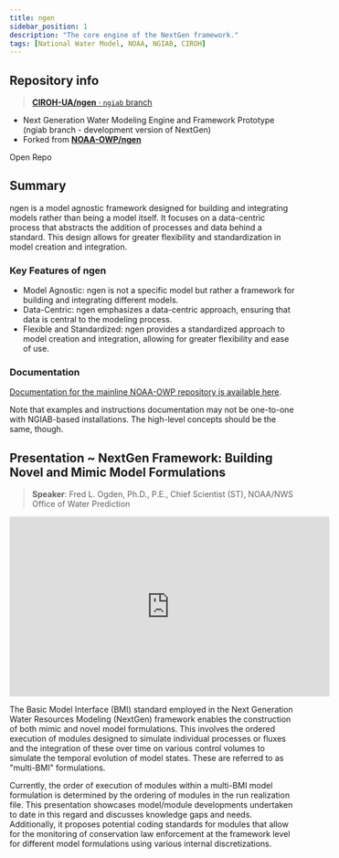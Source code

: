 ```yaml
---
title: ngen
sidebar_position: 1
description: "The core engine of the NextGen framework."
tags: [National Water Model, NOAA, NGIAB, CIROH]
---
```




## Repository info

> [**CIROH-UA/ngen** · `ngiab` branch](https://github.com/CIROH-UA/ngen/)

- Next Generation Water Modeling Engine and Framework Prototype (ngiab branch - development version of NextGen)
- Forked from [**NOAA-OWP/ngen**](https://github.com/NOAH-OWP/ngen/)

<Link className="button button--primary" to="https://github.com/CIROH-UA/ngen/">Open Repo</Link>

## Summary

ngen is a model agnostic framework designed for building and integrating models rather than being a model itself. It focuses on a data-centric process that abstracts the addition of processes and data behind a standard. This design allows for greater flexibility and standardization in model creation and integration.

### Key Features of ngen
- Model Agnostic: ngen is not a specific model but rather a framework for building and integrating different models.
- Data-Centric: ngen emphasizes a data-centric approach, ensuring that data is central to the modeling process.
- Flexible and Standardized: ngen provides a standardized approach to model creation and integration, allowing for greater flexibility and ease of use.

### Documentation
[Documentation for the mainline NOAA-OWP repository is available here](https://noaa-owp.github.io/ngen/).

Note that examples and instructions documentation may not be one-to-one with NGIAB-based installations.
The high-level concepts should be the same, though.

## Presentation ~ NextGen Framework: Building Novel and Mimic Model Formulations

> **Speaker**:  Fred L. Ogden, Ph.D., P.E., Chief Scientist (ST), NOAA/NWS Office of Water Prediction

<iframe width="560" height="315" src="https://www.youtube.com/embed/1Wy6y37kjfY" title="YouTube Video Player" frameborder="0" allowfullscreen></iframe>

The Basic Model Interface (BMI) standard employed in the Next Generation Water Resources Modeling (NextGen) framework enables the construction of both mimic and novel model formulations. This involves the ordered execution of modules designed to simulate individual processes or fluxes and the integration of these over time on various control volumes to simulate the temporal evolution of model states. These are referred to as "multi-BMI" formulations.

Currently, the order of execution of modules within a multi-BMI model formulation is determined by the ordering of modules in the run realization file. This presentation showcases model/module developments undertaken to date in this regard and discusses knowledge gaps and needs. Additionally, it proposes potential coding standards for modules that allow for the monitoring of conservation law enforcement at the framework level for different model formulations using various internal discretizations.

